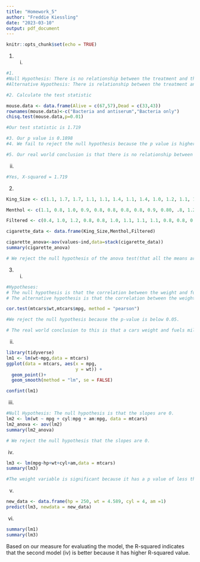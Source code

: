 ```yaml
---
title: "Homework_5"
author: "Freddie Kiessling"
date: "2023-03-10"
output: pdf_document
---
```


```r
knitr::opts_chunk$set(echo = TRUE)
```

1. (i)
```r
#1. 
#Null Hypothesis: There is no relationship between the treatment and the outcome.
#Alternative Hypothesis: There is relationship between the treatment and the outcome.

#2. Calculate the test statistic

mouse.data <- data.frame(Alive = c(67,57),Dead = c(33,43))
rownames(mouse.data)<-c("Bacteria and antiserum","Bacteria only")
chisq.test(mouse.data,p=0.01)

#Our test statistic is 1.719

#3. Our p value is 0.1898
#4. We fail to reject the null hypothesis because the p value is higher than 0.01.

#5. Our real world conclusion is that there is no relationship between the treatment and the outcome.
```
ii)
```r
#Yes, X-squared = 1.719
```


2.
```r
King_Size <- c(1.1, 1.7, 1.7, 1.1, 1.1, 1.4, 1.1, 1.4, 1.0, 1.2, 1.1, 1.1, 1.1, 1.1, 1.1, 1.8, 1.6, 1.1, 1.2, 1.5, 1.3, 1.1, 1.3, 1.1, 1.1)

Menthol <- c(1.1, 0.8, 1.0, 0.9, 0.8, 0.8, 0.8, 0.8, 0.9, 0.80, .8, 1.2, 0.8, 0.8, 1.3, 0.7, 1.4, 0.2, 0.8, 1.0, 0.8, 0.8, 1.2, 0.6, 0.7)

Filtered <- c(0.4, 1.0, 1.2, 0.8, 0.8, 1.0, 1.1, 1.1, 1.1, 0.8, 0.8, 0.8, 0.8, 1.0, 0.2, 1.1, 1.0, 0.8, 1.0, 0.9, 1.1, 1.1, 0.6, 1.3, 1.1)

cigarette_data <- data.frame(King_Size,Menthol,Filtered)

cigarette_anova<-aov(values~ind,data=stack(cigarette_data))
summary(cigarette_anova)

# We reject the null hypothesis of the anova test(that all the means are the same) because the P value is below 0.05, thus at least one of the means differs from the others. 
```

3. (i)
```r
#Hypotheses:
# The null hypothesis is that the correlation between the weight and fuel is 0.
# The alternative hypothesis is that the correlation between the weight and fuel is not 0.

cor.test(mtcars$wt,mtcars$mpg, method = "pearson")

#We reject the null hypothesis because the p-value is below 0.05.

# The real world conclusion to this is that a cars weight and fuels miles per gallon in this data set does have a negative correlation. 
```
(ii)
```r
library(tidyverse)
lm1 <- lm(wt~mpg,data = mtcars)
ggplot(data = mtcars, aes(x = mpg,
                          y = wt)) +
  geom_point()+
  geom_smooth(method = "lm", se = FALSE)

confint(lm1)
```
(iii)
```r
#Null Hypothesis: The null hypothesis is that the slopes are 0. 
lm2 <- lm(wt ~ mpg + cyl:mpg + am:mpg, data = mtcars) 
lm2_anova <- aov(lm2)
summary(lm2_anova)

# We reject the null hypothesis that the slopes are 0. 
```
(iv)
```r
lm3 <- lm(mpg~hp+wt+cyl+am,data = mtcars)
summary(lm3)

#The weight variable is significant because it has a p value of less than 0.05.
```
(v)
```r
new_data <- data.frame(hp = 250, wt = 4.589, cyl = 4, am =1)
predict(lm3, newdata = new_data)
```

(vi)
```r
summary(lm1)
summary(lm3)
```

Based on our measure for evaluating the model, the R-squared indicates that the second model (iv) is better because it has higher R-squared value. 
